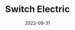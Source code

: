 ---
title: Switch Electric
tag: MachineFi,NFTs,Partners
status: building
date: 2022-08-31
slug: Decentralized metering powered by IoTeX MachineFi
website: https://www.whynotswitch.com
logo: /img/Switch Electric PNG color.png
linkedin: https://www.linkedin.com/company/whynotswitch/
twitter: https://twitter.com/whyNotSwitch
---